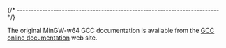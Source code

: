 
{/* ------------------------------------------------------------------------ */}

The original MinGW-w64 GCC documentation is available from the
[GCC online documentation](https://gcc.gnu.org/onlinedocs/) web site.
